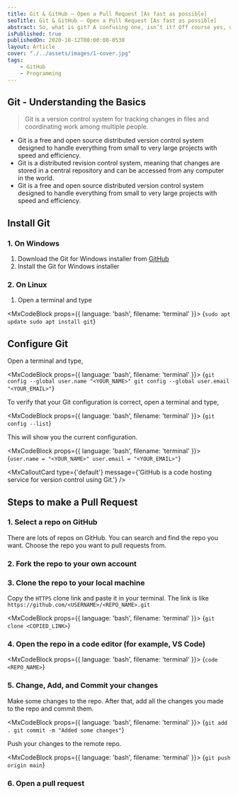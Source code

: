 ```yaml
---
title: Git & GitHub — Open a Pull Request [As fast as possible]
seoTitle: Git & GitHub — Open a Pull Request [As fast as possible]
abstract: So, what is git? A confusing one, isn’t it? Off course yes, until we learn the basics.
isPublished: true
publishedOn: 2020-10-12T00:00:00-0530
layout: Article
cover: "./../assets/images/1-cover.jpg"
tags:
    - GitHub
    - Programming
---
```


## Git - Understanding the Basics

> Git is a version control system for tracking changes in files and coordinating work among multiple people.

- Git is a free and open source distributed version control system designed to handle everything from small to very large projects with speed and efficiency.
- Git is a distributed revision control system, meaning that changes are stored in a central repository and can be accessed from any computer in the world.
- Git is a free and open source distributed version control system designed to handle everything from small to very large projects with speed and efficiency.

## Install Git

### 1. On Windows

1. Download the Git for Windows installer from [GitHub]()
2. Install the Git for Windows installer

### 2. On Linux

1. Open a terminal and type

<MxCodeBlock props={{ language: 'bash', filename: 'terminal' }}>
{`sudo apt update
sudo apt install git`}
</MxCodeBlock>


## Configure Git

Open a terminal and type,

<MxCodeBlock props={{ language: 'bash', filename: 'terminal' }}>
{`git config --global user.name "<YOUR_NAME>"
git config --global user.email "<YOUR_EMAIL>"`}
</MxCodeBlock>

To verify that your Git configuration is correct, open a terminal and type,

<MxCodeBlock props={{ language: 'bash', filename: 'terminal' }}>
{`git config --list`}
</MxCodeBlock>

This will show you the current configuration.

<MxCodeBlock props={{ language: 'bash', filename: 'terminal' }}>
{`user.name = "<YOUR_NAME>"
user.email = "<YOUR_EMAIL>"`}
</MxCodeBlock>


<MxCalloutCard
type={'default'}
message={'GitHub is a code hosting service for version control using Git.'}
/>

## Steps to make a Pull Request

### 1. Select a repo on GitHub

There are lots of repos on GitHub. You can search and find the repo you want. Choose the repo you want to pull requests from.

### 2. Fork the repo to your own account

<MxImage alt="Fork" src="./../assets/images/1-fork.jpg" orientation="horizontal" size="half" />

### 3. Clone the repo to your local machine

<MxImage alt="Clone" src="./../assets/images/1-clone.jpg" orientation="horizontal" size="half" />

Copy the `HTTPS` clone link and paste it in your terminal. The link is like `https://github.com/<USERNAME>/<REPO_NAME>.git`

<MxCodeBlock props={{ language: 'bash', filename: 'terminal' }}>
{`git clone <COPIED_LINK>`}
</MxCodeBlock>


### 4. Open the repo in a code editor (for example, VS Code)

<MxCodeBlock props={{ language: 'bash', filename: 'terminal' }}>
{`code <REPO_NAME>`}
</MxCodeBlock>


### 5. Change, Add, and Commit your changes

Make some changes to the repo. After that, add all the changes you made to the repo and commit them.

<MxCodeBlock props={{ language: 'bash', filename: 'terminal' }}>
{`git add .
git commit -m "Added some changes"`}
</MxCodeBlock>


Push your changes to the remote repo.

<MxCodeBlock props={{ language: 'bash', filename: 'terminal' }}>
{`git push origin main`}
</MxCodeBlock>


### 6. Open a pull request

<MxImage alt="initiate PR" src="./../assets/images/1-initiate-pr.jpg" orientation="horizontal" size="full" />

<MxImage alt="confirm the changes" src="./../assets/images/1-confirm-the-changes.jpg" orientation="horizontal" size="full" />

<MxImage alt="PR description" src="./../assets/images/1-pr-description.jpg" orientation="horizontal" size="full" />
